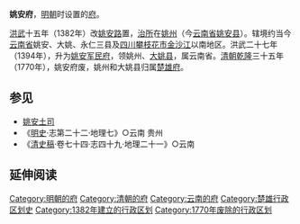 '''姚安府'''，[[明朝|明朝]]时设置的[[府_(行政区划)|府]]。

[[洪武|洪武]]十五年（1382年）改[[姚安路|姚安路]]置，[[治所|治所]]在[[姚州_(云南)|姚州]]（今[[云南省|云南省]][[姚安县|姚安县]]）。辖境约当今[[云南省|云南省]]姚安、大姚、永仁三县及[[四川|四川]][[攀枝花市|攀枝花市]][[金沙江|金沙江]]以南地区。洪武二十七年（1394年），升为[[姚安军民府|姚安军民府]]，领姚州、[[大姚县|大姚县]]，属云南省。[[清朝|清朝]][[乾隆|乾隆]]三十五年（1770年），姚安府废，姚州和大姚县归属[[楚雄府|楚雄府]]。

==参见==
*[[姚安土司|姚安土司]] 
*《[[明史|明史]]·志第二十二·地理七》○云南 贵州
*《[[清史稿|清史稿]]·卷七十四·志四十九·地理二十一》○云南

== 延伸阅读 ==
{{Wikisource further reading}}
{{明朝云南行政区划}}
{{明朝行政区划|nocat}} 
[[Category:明朝的府|Category:明朝的府]]
[[Category:清朝的府|Category:清朝的府]] 
[[Category:云南的府|Category:云南的府]]
[[Category:楚雄行政区划史|Category:楚雄行政区划史]] 
[[Category:1382年建立的行政区划|Category:1382年建立的行政区划]]
[[Category:1770年废除的行政区划|Category:1770年废除的行政区划]]